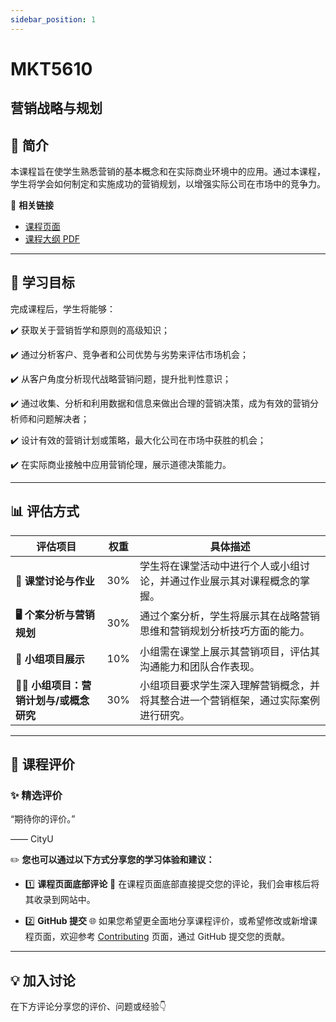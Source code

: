 ```yaml
---
sidebar_position: 1
---
```


# MKT5610
## 营销战略与规划

## **📘 简介**
本课程旨在使学生熟悉营销的基本概念和在实际商业环境中的应用。通过本课程，学生将学会如何制定和实施成功的营销规划，以增强实际公司在市场中的竞争力。

🔗 **相关链接**
- [课程页面](https://www.cityu.edu.hk/catalogue/pg/202425/course/MKT5610.htm)
- [课程大纲 PDF](https://www.cityu.edu.hk/catalogue/pg/202425/course/MKT5610.pdf)

---

## **🎯 学习目标**

完成课程后，学生将能够：

✔️ 获取关于营销哲学和原则的高级知识；

✔️ 通过分析客户、竞争者和公司优势与劣势来评估市场机会；

✔️ 从客户角度分析现代战略营销问题，提升批判性意识；

✔️ 通过收集、分析和利用数据和信息来做出合理的营销决策，成为有效的营销分析师和问题解决者；

✔️ 设计有效的营销计划或策略，最大化公司在市场中获胜的机会；

✔️ 在实际商业接触中应用营销伦理，展示道德决策能力。

---

## **📊 评估方式**

| **评估项目**          | **权重** | **具体描述**                                                                                       |
|----------------------|---------|---------------------------------------------------------------------------------------------------|
| **📝 课堂讨论与作业**   | 30%     | 学生将在课堂活动中进行个人或小组讨论，并通过作业展示其对课程概念的掌握。                       |
| **🖥️ 个案分析与营销规划** | 30%     | 通过个案分析，学生将展示其在战略营销思维和营销规划分析技巧方面的能力。                       |
| **📄 小组项目展示**   | 10%     | 小组需在课堂上展示其营销项目，评估其沟通能力和团队合作表现。                                 |
| **🧑‍💻 小组项目：营销计划与/或概念研究** | 30%     | 小组项目要求学生深入理解营销概念，并将其整合进一个营销框架，通过实际案例进行研究。             |

---

## **💬 课程评价**

### ✨ **精选评价**
<div className={commentStyles.commentBox}>
    <p className={commentStyles.commentText}>
        “期待你的评价。”
    </p>
    <p className={commentStyles.commentAuthor}>—— CityU</p>
</div>

✏️ **您也可以通过以下方式分享您的学习体验和建议：**

- 1️⃣ **课程页面底部评论**
💬 在课程页面底部直接提交您的评论，我们会审核后将其收录到网站中。

- 2️⃣ **GitHub 提交**
🌐 如果您希望更全面地分享课程评价，或希望修改或新增课程页面，欢迎参考 [Contributing](https://penjc.github.io/cityU-navigator/contributing) 页面，通过 GitHub 提交您的贡献。

---

## **💡 加入讨论**

在下方评论分享您的评价、问题或经验👇
<Utterances />